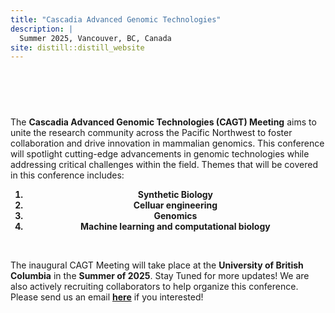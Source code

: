 ```yaml
---
title: "Cascadia Advanced Genomic Technologies"
description: |
  Summer 2025, Vancouver, BC, Canada
site: distill::distill_website
---
```


<style type="text/css">

d-article {
  background-image: url("images/DNA_background2.png");
  background-size: cover;
  background-position: center; 
  text-size: 2;
  overflow: auto;
  height: 70vh; /* Full viewport height */
  text-align: center; /* Center the text */
}

</style>

<div class="center-text" style="padding-top: 60px;">

 The **Cascadia Advanced Genomic Technologies (CAGT) Meeting** aims to unite the research community across the Pacific Northwest to foster collaboration and drive innovation in mammalian genomics. This conference will spotlight cutting-edge advancements in genomic technologies while addressing critical challenges within the field. Themes that will be covered in this conference includes:
 
  <strong><ol style="text-align: center;">
      <li>Synthetic Biology</li>
      <li>Celluar engineering</li>
      <li>Genomics</li>
      <li>Machine learning and computational biology</li>
  </ol></strong>
  
<br>

  The inaugural CAGT Meeting will take place at the **University of British Columbia** in the **Summer of 2025**. Stay Tuned for more updates!
  We are also actively recruiting collaborators to help organize this conference. Please send us an email <a href="mailto:cagt.meeting@gmail.com">**here**</a> if you interested! 
  
</div>
